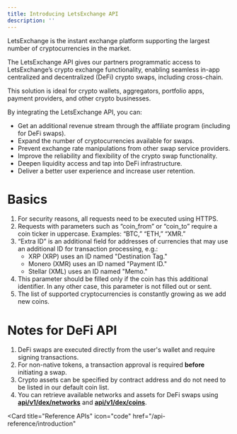 ```yaml
---
title: Introducing LetsExchange API
description: ''
---
```


LetsExchange is the instant exchange platform supporting the largest number of cryptocurrencies in the market.

The LetsExchange API gives our partners programmatic access to LetsExchange’s crypto exchange functionality,
enabling seamless in-app centralized and decentralized (DeFi) crypto swaps, including cross-chain.

This solution is ideal for crypto wallets, aggregators, portfolio apps, payment providers, and other crypto businesses.

By integrating the LetsExchange API, you can:
- Get an additional revenue stream through the affiliate program (including for DeFi swaps).
- Expand the number of cryptocurrencies available for swaps.
- Prevent exchange rate manipulations from other swap service providers.
- Improve the reliability and flexibility of the crypto swap functionality.
- Deepen liquidity access and tap into DeFi infrastructure.
- Deliver a better user experience and increase user retention.


# Basics

1. For security reasons, all requests need to be executed using HTTPS.
2. Requests with parameters such as “coin_from” or “coin_to” require a coin ticker in uppercase. Examples: “BTC,” “ETH,” “XMR.”
3. “Extra ID” is an additional field for addresses of currencies that may use an additional ID for transaction processing, e.g.:
    - XRP (XRP) uses an ID named "Destination Tag."
    - Monero (XMR) uses an ID named "Payment ID."
    - Stellar (XML) uses an ID named "Memo."
4. This parameter should be filled only if the coin has this additional identifier. In any other case, this parameter is not filled out or sent.
5. The list of supported cryptocurrencies is constantly growing as we add new coins.

# Notes for DeFi API

1. DeFi swaps are executed directly from the user's wallet and require signing transactions.
2. For non-native tokens, a transaction approval is required **before** initiating a swap.
3. Crypto assets can be specified by contract address and do not need to be listed in our default coin list.
4. You can retrieve available networks and assets for DeFi swaps
using **[api/v1/dex/networks](/api-reference/endpoint/v1/transaction/dex/networks)**
and **[api/v1/dex/coins](/api-reference/endpoint/v1/transaction/dex/coins)**.


<Card
    title="Reference APIs"
    icon="code"
    href="/api-reference/introduction"
>
</Card>
